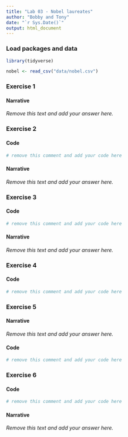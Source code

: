 ```yaml
---
title: "Lab 03 - Nobel laureates"
author: "Bobby and Tony"
date: "`r Sys.Date()`"
output: html_document
---
```



### Load packages and data

```r
library(tidyverse) 
```

```r
nobel <- read_csv("data/nobel.csv")
```

### Exercise 1

#### Narrative

*Remove this text and add your answer here.*


### Exercise 2

#### Code

```r
# remove this comment and add your code here
```

#### Narrative

*Remove this text and add your answer here.*


### Exercise 3

#### Code

```r
# remove this comment and add your code here
```

#### Narrative

*Remove this text and add your answer here.*


### Exercise 4

#### Code

```r
# remove this comment and add your code here
```


### Exercise 5

#### Narrative

*Remove this text and add your answer here.*

#### Code

```r
# remove this comment and add your code here
```


### Exercise 6

#### Code

```r
# remove this comment and add your code here
```

#### Narrative

*Remove this text and add your answer here.*